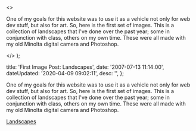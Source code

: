   <>
    <p>
      One of my goals for this website was to use it as a vehicle not only for
      web dev stuff, but also for art. So, here is the first set of images. This
      is a collection of landscapes that I've done over the past year; some in
      conjunction with class, others on my own time. These were all made with my
      old Minolta digital camera and Photoshop.
    </p>
  </>
);


  title: 'First Image Post: Landscapes',
  date: '2007-07-13 11:14:00',
  dateUpdated: '2020-04-09 09:02:11',
  desc: '',
};

One of my goals for this website was to use it as a vehicle not only for web dev stuff, but also for art. So, here is the first set of images. This is a collection of landscapes that I've done over the past year; some in conjunction with class, others on my own time. These were all made with my old Minolta digital camera and Photoshop.

[Landscapes](https://www.flickr.com/photos/dtott/albums/72157600757061037)

